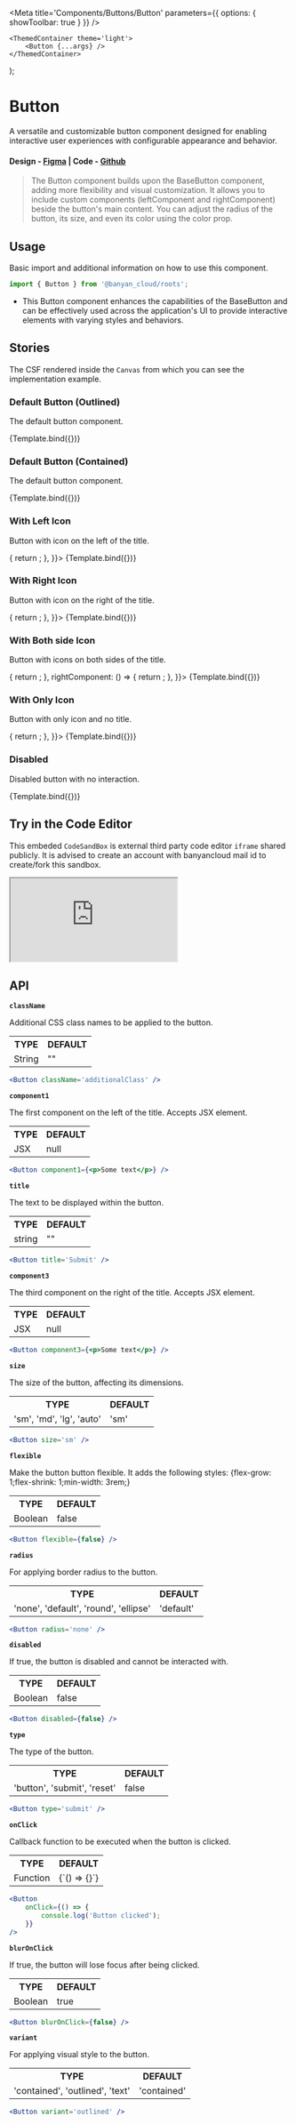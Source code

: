 

<Meta title='Components/Buttons/Button' parameters={{ options: { showToolbar: true } }} />

	<ThemedContainer theme='light'>
		<Button {...args} />
	</ThemedContainer>
);

# Button

A versatile and customizable button component designed for enabling interactive user experiences with configurable appearance and behavior.

#### Design - [Figma](https://www.figma.com/file/e9opoAtQHBo4vFd6u0Co98/Component-Library?type=design&node-id=1-2&mode=design&t=doFoJhh78NiStend-0) | Code - [Github](https://github.com/banyandata-cloud/roots/tree/main/components/buttons/button)

> The Button component builds upon the BaseButton component, adding more flexibility and visual customization. It allows you to include custom components (leftComponent and rightComponent) beside the button's main content. You can adjust the radius of the button, its size, and even its color using the color prop.

## Usage

Basic import and additional information on how to use this component.

```js
import { Button } from '@banyan_cloud/roots';
```

-   This Button component enhances the capabilities of the BaseButton and can be effectively used across the application's UI to provide interactive elements with varying styles and behaviors.

## Stories

The CSF rendered inside the `Canvas` from which you can see the implementation example.

### Default Button (Outlined)

The default button component.

<Canvas>
	<Story
		name='Button - Outlined'
		args={{
			title: 'Button Name',
			variant: 'outlined',
			size: 'md',
			radius: 'default',
			color: 'primary',
		}}>
		{Template.bind({})}
	</Story>
</Canvas>

### Default Button (Contained)

The default button component.

<Canvas>
	<Story
		name='Button - Contained'
		args={{
			title: 'Button Name',
			variant: 'contained',
			size: 'md',
			radius: 'default',
			color: 'success',
		}}>
		{Template.bind({})}
	</Story>
</Canvas>

### With Left Icon

Button with icon on the left of the title.

<Canvas>
	<Story
		name='With left icon'
		args={{
			title: 'Button Name',
			variant: 'contained',
			size: 'md',
			radius: 'default',
			color: 'primary',
			leftComponent: () => {
				return <ArrowIcon height='24' width='24' color='#ffffff' />;
			},
		}}>
		{Template.bind({})}
	</Story>
</Canvas>

### With Right Icon

Button with icon on the right of the title.

<Canvas>
	<Story
		name='With right icon'
		args={{
			title: 'Button Name',
			variant: 'contained',
			size: 'md',
			radius: 'default',
			color: 'primary',
			rightComponent: () => {
				return <CopyIcon active height='12' width='12' color='#ffffff' />;
			},
		}}>
		{Template.bind({})}
	</Story>
</Canvas>

### With Both side Icon

Button with icons on both sides of the title.

<Canvas>
	<Story
		name='With both side icon'
		args={{
			title: 'Button Name',
			variant: 'contained',
			size: 'md',
			radius: 'default',
			color: 'primary',
			leftComponent: () => {
				return <ArrowIcon height='24' width='24' color='#ffffff' />;
			},
			rightComponent: () => {
				return <CopyIcon active height='12' width='12' color='#ffffff' />;
			},
		}}>
		{Template.bind({})}
	</Story>
</Canvas>

### With Only Icon

Button with only icon and no title.

<Canvas>
	<Story
		name='With only icon'
		args={{
			title: '',
			variant: 'contained',
			size: 'md',
			radius: 'default',
			color: 'primary',
			leftComponent: () => {
				return <ArrowIcon height='24' width='24' color='#ffffff' />;
			},
		}}>
		{Template.bind({})}
	</Story>
</Canvas>

### Disabled

Disabled button with no interaction.

<Canvas>
	<Story
		name='Disabled'
		args={{
			title: 'Button Name',
			variant: 'contained',
			size: 'md',
			radius: 'default',
			color: 'secondary',
			disabled: true,
		}}>
		{Template.bind({})}
	</Story>
</Canvas>

## Try in the Code Editor

This embeded `CodeSandBox` is external third party code editor `iframe` shared publicly. It is advised to create an account with banyancloud mail id to create/fork this sandbox.

<iframe
	src='https://codesandbox.io/embed/banyancloud-Button-2m9sk7?fontsize=14&hidenavigation=1&theme=dark'
	style={{ width: '100%', height: '500px', border: 0, borderRadius: '4px', overflow: 'hidden' }}
	title='BanyanCloud - Button'
	allow='accelerometer; ambient-light-sensor; camera; encrypted-media; geolocation; gyroscope; hid; microphone; midi; payment; usb; vr; xr-spatial-tracking'
	sandbox='allow-forms allow-modals allow-popups allow-presentation allow-same-origin allow-scripts'></iframe>

## API

**`className`**

Additional CSS class names to be applied to the button.

<table style={{ width: '100%' }}>
	<tr>
		<th style={{ textAlign: 'left', width: '50%' }}>TYPE</th>
		<th style={{ textAlign: 'left', width: '50%' }}>DEFAULT</th>
	</tr>
	<tr>
		<td>String</td>
		<td>""</td>
	</tr>
</table>

```jsx
<Button className='additionalClass' />
```

**`component1`**

The first component on the left of the title. Accepts JSX element.

<table style={{ width: '100%' }}>
	<tr>
		<th style={{ textAlign: 'left', width: '50%' }}>TYPE</th>
		<th style={{ textAlign: 'left', width: '50%' }}>DEFAULT</th>
	</tr>
	<tr>
		<td>JSX</td>
		<td>null</td>
	</tr>
</table>

```jsx
<Button component1={<p>Some text</p>} />
```

**`title`**

The text to be displayed within the button.

<table style={{ width: '100%' }}>
	<tr>
		<th style={{ textAlign: 'left', width: '50%' }}>TYPE</th>
		<th style={{ textAlign: 'left', width: '50%' }}>DEFAULT</th>
	</tr>
	<tr>
		<td>string</td>
		<td>""</td>
	</tr>
</table>

```jsx
<Button title='Submit' />
```

**`component3`**

The third component on the right of the title. Accepts JSX element.

<table style={{ width: '100%' }}>
	<tr>
		<th style={{ textAlign: 'left', width: '50%' }}>TYPE</th>
		<th style={{ textAlign: 'left', width: '50%' }}>DEFAULT</th>
	</tr>
	<tr>
		<td>JSX</td>
		<td>null</td>
	</tr>
</table>

```jsx
<Button component3={<p>Some text</p>} />
```

**`size`**

The size of the button, affecting its dimensions.

<table style={{ width: '100%' }}>
	<tr>
		<th style={{ textAlign: 'left', width: '50%' }}>TYPE</th>
		<th style={{ textAlign: 'left', width: '50%' }}>DEFAULT</th>
	</tr>
	<tr>
		<td>'sm', 'md', 'lg', 'auto'</td>
		<td>'sm'</td>
	</tr>
</table>

```jsx
<Button size='sm' />
```

**`flexible`**

Make the button button flexible. It adds the following styles: {flex-grow: 1;flex-shrink: 1;min-width: 3rem;}

<table style={{ width: '100%' }}>
	<tr>
		<th style={{ textAlign: 'left', width: '50%' }}>TYPE</th>
		<th style={{ textAlign: 'left', width: '50%' }}>DEFAULT</th>
	</tr>
	<tr>
		<td>Boolean</td>
		<td>false</td>
	</tr>
</table>

```jsx
<Button flexible={false} />
```

**`radius`**

For applying border radius to the button.

<table style={{ width: '100%' }}>
	<tr>
		<th style={{ textAlign: 'left', width: '50%' }}>TYPE</th>
		<th style={{ textAlign: 'left', width: '50%' }}>DEFAULT</th>
	</tr>
	<tr>
		<td>'none', 'default', 'round', 'ellipse'</td>
		<td>'default'</td>
	</tr>
</table>

```jsx
<Button radius='none' />
```

**`disabled`**

If true, the button is disabled and cannot be interacted with.

<table style={{ width: '100%' }}>
	<tr>
		<th style={{ textAlign: 'left', width: '50%' }}>TYPE</th>
		<th style={{ textAlign: 'left', width: '50%' }}>DEFAULT</th>
	</tr>
	<tr>
		<td>Boolean</td>
		<td>false</td>
	</tr>
</table>

```jsx
<Button disabled={false} />
```

**`type`**

The type of the button.

<table style={{ width: '100%' }}>
	<tr>
		<th style={{ textAlign: 'left', width: '50%' }}>TYPE</th>
		<th style={{ textAlign: 'left', width: '50%' }}>DEFAULT</th>
	</tr>
	<tr>
		<td>'button', 'submit', 'reset'</td>
		<td>false</td>
	</tr>
</table>

```jsx
<Button type='submit' />
```

**`onClick`**

Callback function to be executed when the button is clicked.

<table style={{ width: '100%' }}>
	<tr>
		<th style={{ textAlign: 'left', width: '50%' }}>TYPE</th>
		<th style={{ textAlign: 'left', width: '50%' }}>DEFAULT</th>
	</tr>
	<tr>
		<td>Function</td>
		<td>{`() => {}`}</td>
	</tr>
</table>

```jsx
<Button
	onClick={() => {
		console.log('Button clicked');
	}}
/>
```

**`blurOnClick`**

If true, the button will lose focus after being clicked.

<table style={{ width: '100%' }}>
	<tr>
		<th style={{ textAlign: 'left', width: '50%' }}>TYPE</th>
		<th style={{ textAlign: 'left', width: '50%' }}>DEFAULT</th>
	</tr>
	<tr>
		<td>Boolean</td>
		<td>true</td>
	</tr>
</table>

```jsx
<Button blurOnClick={false} />
```

**`variant`**

For applying visual style to the button.

<table style={{ width: '100%' }}>
	<tr>
		<th style={{ textAlign: 'left', width: '50%' }}>TYPE</th>
		<th style={{ textAlign: 'left', width: '50%' }}>DEFAULT</th>
	</tr>
	<tr>
		<td>'contained', 'outlined', 'text'</td>
		<td>'contained'</td>
	</tr>
</table>

```jsx
<Button variant='outlined' />
```
